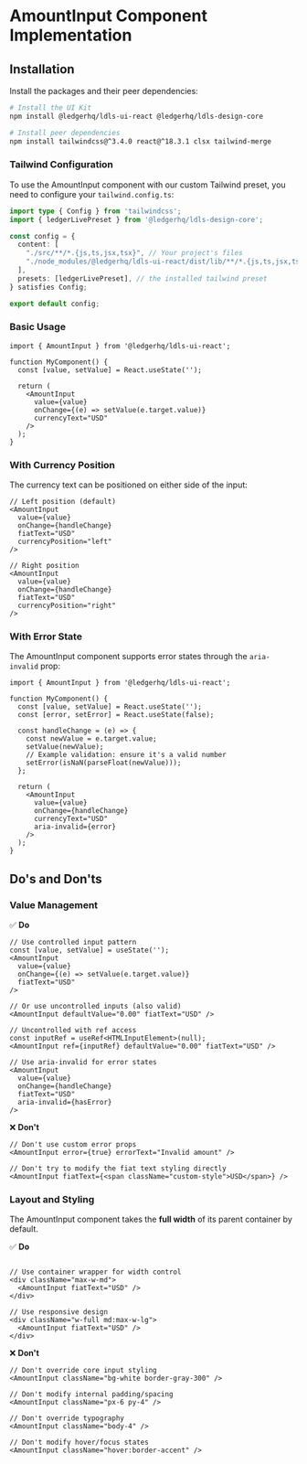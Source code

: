 
<Meta title="Text Input/AmountInput/Implementation" component={AmountInput} />

# AmountInput Component Implementation

## Installation

Install the packages and their peer dependencies:

```bash
# Install the UI Kit
npm install @ledgerhq/ldls-ui-react @ledgerhq/ldls-design-core

# Install peer dependencies
npm install tailwindcss@^3.4.0 react@^18.3.1 clsx tailwind-merge
```

### Tailwind Configuration

To use the AmountInput component with our custom Tailwind preset, you need to configure your `tailwind.config.ts`:

```typescript
import type { Config } from 'tailwindcss';
import { ledgerLivePreset } from '@ledgerhq/ldls-design-core';

const config = {
  content: [
    "./src/**/*.{js,ts,jsx,tsx}", // Your project's files
    "./node_modules/@ledgerhq/ldls-ui-react/dist/lib/**/*.{js,ts,jsx,tsx}" // Ledger UI Kit components
  ],
  presets: [ledgerLivePreset], // the installed tailwind preset
} satisfies Config;

export default config;
```

### Basic Usage

```tsx
import { AmountInput } from '@ledgerhq/ldls-ui-react';

function MyComponent() {
  const [value, setValue] = React.useState('');

  return (
    <AmountInput
      value={value}
      onChange={(e) => setValue(e.target.value)}
      currencyText="USD"
    />
  );
}
```

### With Currency Position

The currency text can be positioned on either side of the input:

```tsx
// Left position (default)
<AmountInput
  value={value}
  onChange={handleChange}
  fiatText="USD"
  currencyPosition="left"
/>

// Right position
<AmountInput
  value={value}
  onChange={handleChange}
  fiatText="USD"
  currencyPosition="right"
/>
```

### With Error State

The AmountInput component supports error states through the `aria-invalid` prop:

```tsx
import { AmountInput } from '@ledgerhq/ldls-ui-react';

function MyComponent() {
  const [value, setValue] = React.useState('');
  const [error, setError] = React.useState(false);

  const handleChange = (e) => {
    const newValue = e.target.value;
    setValue(newValue);
    // Example validation: ensure it's a valid number
    setError(isNaN(parseFloat(newValue)));
  };

  return (
    <AmountInput
      value={value}
      onChange={handleChange}
      currencyText="USD"
      aria-invalid={error}
    />
  );
}
```

## Do's and Don'ts

### Value Management

✅ **Do**

```tsx
// Use controlled input pattern
const [value, setValue] = useState('');
<AmountInput
  value={value}
  onChange={(e) => setValue(e.target.value)}
  fiatText="USD"
/>

// Or use uncontrolled inputs (also valid)
<AmountInput defaultValue="0.00" fiatText="USD" />

// Uncontrolled with ref access
const inputRef = useRef<HTMLInputElement>(null);
<AmountInput ref={inputRef} defaultValue="0.00" fiatText="USD" />

// Use aria-invalid for error states
<AmountInput
  value={value}
  onChange={handleChange}
  fiatText="USD"
  aria-invalid={hasError}
/>
```

❌ **Don't**

```tsx
// Don't use custom error props
<AmountInput error={true} errorText="Invalid amount" />

// Don't try to modify the fiat text styling directly
<AmountInput fiatText={<span className="custom-style">USD</span>} />
```

### Layout and Styling

The AmountInput component takes the **full width** of its parent container by default.

✅ **Do**

```tsx

// Use container wrapper for width control
<div className="max-w-md">
  <AmountInput fiatText="USD" />
</div>

// Use responsive design
<div className="w-full md:max-w-lg">
  <AmountInput fiatText="USD" />
</div>
```

❌ **Don't**

```tsx
// Don't override core input styling
<AmountInput className="bg-white border-gray-300" />

// Don't modify internal padding/spacing
<AmountInput className="px-6 py-4" />

// Don't override typography
<AmountInput className="body-4" />

// Don't modify hover/focus states
<AmountInput className="hover:border-accent" />
```
